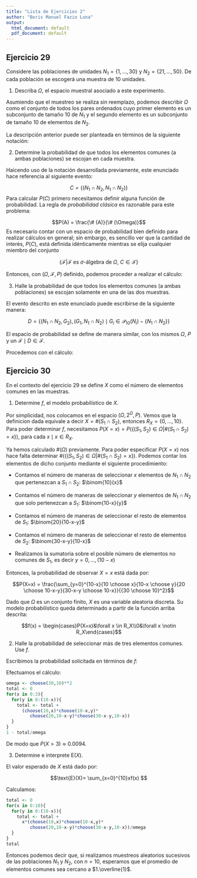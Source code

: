 ```yaml
---
title: "Lista de Ejercicios 2"
author: "Boris Manuel Fazio Luna"
output:
  html_document: default
  pdf_document: default
---
```


## Ejercicio 29

Considere las poblaciones de unidades $N_1 = \{1,...,30\}$ y $N_2 = \{21,...,50\}$. De cada población se escogerá una muestra de 10 unidades.

1. Describa $\Omega$, el espacio muestral asociado a este experimento.

Asumiendo que el muestreo se realiza sin reemplazo, podemos describir $\Omega$ como el conjunto de todos los pares ordenados cuyo primer elemento es un subconjunto de tamaño 10 de $N_1$ y el segundo elemento es un subconjunto de tamaño 10 de elementos de $N_2$.

La descripción anterior puede ser planteada en términos de la siguiente notación:

\begin{align}
\Omega &= \{(S_1,S_2)\mid S_1 \in \mathcal{P}_{10}(N_1), S_2 \in \mathcal{P}_{10}(N_2)\}\\
&\text{donde }\\
\mathcal{P}_i(K) &= \{J \mid J \subset K, \#(J) = i \}
\end{align}

2. Determine la probabilidad de que todos los elementos comunes (a ambas poblaciones) se escojan en cada muestra.

Haicendo uso de la notación desarrollada previamente, este enunciado hace referencia al siguiente evento:

$$C = \{\left(N_1 \cap N_2, N_1 \cap N_2\right)\}$$
Para calcular $P(C)$ primero necesitamos definir alguna función de probabilidad. La regla de *probabilidad clásica* es razonable para este problema:

$$P(A) = \frac{\# (A)}{\# (\Omega)}$$
Es necesario contar con un espacio de probabilidad bien definido para realizar cálculos en general; sin embargo, es sencillo ver que la cantidad de interés, $P(C)$, está definida idénticamente mientras se elija cualquier miembro del conjunto

$$\{\mathcal{F}|\mathcal{F}\text{ es $\sigma$-álgebra de $\Omega$, } C \in \mathcal{F}\}$$

Entonces, con $(\Omega,\mathcal{F},P)$ definido, podemos proceder a realizar el cálculo:

\begin{align}
\#(C) &= \#(\{N_1 \cap N_2\})\\
&= 1\\
\\
\#(\Omega) &= \#(\mathcal{P}_{10}(N_1)) \times \#(\mathcal{P}_{10}(N_2))\\
&= \binom{30}{10} \times \binom{30}{10}\\
&= \left(\frac{30!}{20! 10!}\right)^2\\
\\
\therefore P(C) &= \left(\frac{20! 10!}{30!}\right)^{2}
\end{align}

3. Halle la probabilidad de que todos los elementos comunes (a ambas poblaciones) se escojan solamente en una de las dos muestras.

El evento descrito en este enunciado puede escribirse de la siguiente manera:

$$D = \{(N_1 \cap N_2, G_2),(G_1, N_1 \cap N_2) \mid G_i \in \mathcal{P}_{10}(N_i) - \{N_1 \cap N_2\}\}$$

El espacio de probabilidad se define de manera similar, con los mismos $\Omega$, $P$ y un $\mathcal{F} \mid D \in \mathcal{F}$.

Procedemos con el cálculo:

\begin{align}
\#(D) &= \#(\{N_1 \cap N_2\}) \times \#(G_2) + \#(G_1)  \times \#(\{N_1 \cap N_2\})\\
&= 1 \times \left(\binom{30}{10} - 1\right) + \left(\binom{30}{10} - 1\right) \times 1\\
&= 2 \times \left(\binom{30}{10} - 1\right)\\
\\
\therefore P(D) &= 2 \times \frac{\left(\binom{30}{10} - 1\right)}{\left(\frac{30!}{20! 10!}\right)^2} &\text{con $\#(\Omega)$ calculado anteriormente}
\end{align}

## Ejercicio 30

En el contexto del ejercicio 29 se define $X$ como el número de elementos comunes en las muestras.

1. Determine $f$, el modelo probabilístico de $X$.

Por simplicidad, nos colocamos en el espacio $(\Omega,2^\Omega,P)$. Vemos que la definicion dada equivale a decir $X = \#(S_1 \cap S_2)$, entonces $R_X = \{0,...,10\}$. Para poder determinar $f$, necesitamos $P(X=x) = P(\{(S_1,S_2) \in \Omega |\#(S_1 \cap S_2) = x\})$, para cada $x \mid x \in R_X$.

Ya hemos calculado $\#(\Omega)$ previamente. Para poder especificar $P(X=x)$ nos hace falta determinar $\#(\{(S_1,S_2) \in \Omega |\#(S_1 \cap S_2) = x\})$. Podemos contar los elementos de dicho conjunto mediante el siguiente procedimiento:

* Contamos el número de maneras de seleccionar $x$ elementos de $N_1 \cap N_2$ que pertenezcan a $S_1 \cap S_2$: $\binom{10}{x}$

* Contamos el número de maneras de seleccionar $y$ elementos de $N_1 \cap N_2$ que solo pertenezcan a $S_1$: $\binom{10-x}{y}$

* Contamos el número de maneras de seleccionar el resto de elementos de $S_1$: $\binom{20}{10-x-y}$

* Contamos el número de maneras de seleccionar el resto de elementos de $S_2$: $\binom{30-x-y}{10-x}$

* Realizamos la sumatoria sobre el posible número de elementos no comunes de $S_1$, es decir $y = 0,...,(10-x)$

Entonces, la probabilidad de observar $X=x$ está dada por:

$$P(X=x) = \frac{\sum_{y=0}^{10-x}{10 \choose x}{10-x \choose y}{20 \choose 10-x-y}{30-x-y \choose 10-x}}{{30 \choose 10}^2}$$

Dado que $\Omega$ es un conjunto finito, $X$ es una variable aleatoria discreta. Su modelo probabilístico queda determinado a partir de la función arriba descrita:

$$f(x) = \begin{cases}P(X=x)&\forall x \in R_X\\0&\forall x \notin R_X\end{cases}$$

2. Halle la probabilidad de seleccionar más de tres elementos comunes. Use $f$.

Escribimos la probabilidad solicitada en términos de $f$:

\begin{align}
P(X>3) &= 1 - P(X \leq 3)\\
&= 1 - \sum_{x = 0}^3 P(X=x)\\
&= 1 - \sum_{x = 0}^3 f(x)
\end{align}

Efectuamos el cálculo:

```r
omega <- choose(30,10)**2
total <- 0
for(x in 0:3){
  for(y in 0:(10-x)){
    total <- total +
      (choose(10,x)*choose(10-x,y)*
         choose(20,10-x-y)*choose(30-x-y,10-x))
  }
}
1 - total/omega
```

De modo que $P(X>3) \approx 0.0094$.

3. Determine e interprete $\text{E}(X)$.

El valor esperado de $X$ está dado por:

$$\text{E}(X)= \sum_{x=0}^{10}xf(x) $$

Calculamos:

```r
total <- 0
for(x in 0:10){
  for(y in 0:(10-x)){
    total <- total +
      x*(choose(10,x)*choose(10-x,y)*
         choose(20,10-x-y)*choose(30-x-y,10-x))/omega
  }
}
total
```

Entonces podemos decir que, si realizamos muestreos aleatorios sucesivos de las poblaciones $N_1$ y $N_2$, con $n=10$, esperamos que el promedio de elementos comunes sea cercano a $1.\overline{1}$.
